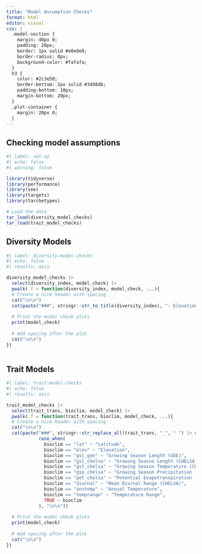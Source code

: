 ```yaml
---
title: "Model Assumption Checks"
format: html
editor: visual
css: |
  .model-section {
    margin: 40px 0;
    padding: 20px;
    border: 1px solid #e0e0e0;
    border-radius: 8px;
    background-color: #fafafa;
  }
  h3 {
    color: #2c3e50;
    border-bottom: 2px solid #3498db;
    padding-bottom: 10px;
    margin-bottom: 20px;
  }
  .plot-container {
    margin: 20px 0;
  }
---
```


## Checking model assumptions

```r
#| label: set-up
#| echo: false
#| warning: false

library(tidyverse)
library(performance)
library(see)
library(targets)
library(tarchetypes)

# Load the data
tar_load(diversity_model_checks)
tar_load(trait_model_checks)
```

## Diversity Models

```r
#| label: diversity-model-checks
#| echo: false
#| results: asis

diversity_model_checks |> 
  select(diversity_index, model_check) |> 
  pwalk(.f = function(diversity_index, model_check, ...){
  # Create a nice header with spacing
  cat("\n\n")
  cat(paste("###", stringr::str_to_title(diversity_index), "- Elevation", "\n\n"))
  
  # Print the model check plots
  print(model_check)
  
  # Add spacing after the plot
  cat("\n\n")
})
  
```

## Trait Models

```r
#| label: trait-model-checks
#| echo: false
#| results: asis

trait_model_checks |> 
  select(trait_trans, bioclim, model_check) |> 
  pwalk(.f = function(trait_trans, bioclim, model_check, ...){
  # Create a nice header with spacing
  cat("\n\n")
  cat(paste("###", stringr::str_replace_all(trait_trans, "_", " ") |> stringr::str_to_title(), "-", 
            case_when(
              bioclim == "lat" ~ "Latitude",
              bioclim == "elev" ~ "Elevation",
              bioclim == "gsl_gee" ~ "Growing Season Length (GEE)",
              bioclim == "gsl_chelsa" ~ "Growing Season Length (CHELSA)",
              bioclim == "gst_chelsa" ~ "Growing Season Temperature (CHELSA)",
              bioclim == "gsp_chelsa" ~ "Growing Season Precipitation (CHELSA)",
              bioclim == "pet_chelsa" ~ "Potential Evapotranspiration (CHELSA)",
              bioclim == "diurnal" ~ "Mean Diurnal Range (CHELSA)",
              bioclim == "anntemp" ~ "Annual Temperature", 
              bioclim == "temprange" ~ "Temperature Range",
              TRUE ~ bioclim
            ), "\n\n"))
  
  # Print the model check plots
  print(model_check)
  
  # Add spacing after the plot
  cat("\n\n")
})
  
```

##